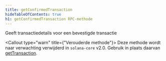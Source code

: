 ```yaml
---
title: getConfirmedTransaction
hideTableOfContents: true
h1: getConfirmedTransaction RPC-methode
---
```


Geeft transactiedetails voor een bevestigde transactie

<Callout type="warn" title={"Verouderde methode"}>
  Deze methode wordt naar verwachting verwijderd in `solana-core` v2.0. Gebruik
  in plaats daarvan [getTransaction](/docs/rpc/http/gettransaction).
</Callout>
